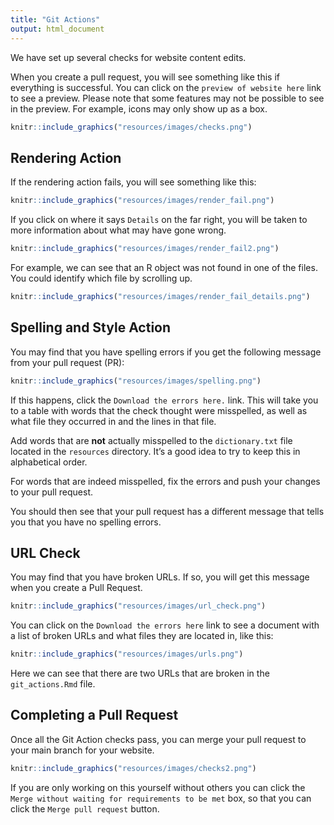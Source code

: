 ```yaml
---
title: "Git Actions"
output: html_document
---
```



We have set up several checks for website content edits.

When you create a pull request, you will see something like this if everything is successful. You can click on the `preview of website here` link to see a preview. Please note that some features may not be possible to see in the preview. For example, icons may only show up as a box.

```r
knitr::include_graphics("resources/images/checks.png")
```

## Rendering Action

If the rendering action fails, you will see something like this:

```r
knitr::include_graphics("resources/images/render_fail.png")
```

If you click on where it says `Details` on the far right, you will be taken to more information about what may have gone wrong.

```r
knitr::include_graphics("resources/images/render_fail2.png")
```


For example, we can see that an R object was not found in one of the files. You could identify which file by scrolling up.

```r
knitr::include_graphics("resources/images/render_fail_details.png")
```

## Spelling and Style Action

You may find that you have spelling errors if you get the following message from your pull request (PR):

```r
knitr::include_graphics("resources/images/spelling.png")
```

If this happens, click the `Download the errors here.` link. This will take you to a table with words that the check thought were misspelled, as well as what file they occurred in and the lines in that file.

Add words that are **not** actually misspelled to the `dictionary.txt` file located in the `resources` directory. It's a good idea to try to keep this in alphabetical order.

For words that are indeed misspelled, fix the errors and push your changes to your pull request. 

You should then see that your pull request has a different message that tells you that you have no spelling errors.

## URL Check

You may find that you have broken URLs. If so, you will get this message when you create a Pull Request.

```r
knitr::include_graphics("resources/images/url_check.png")
```
You can click on the `Download the errors here` link to see a document with a list of broken URLs and what files they are located in, like this:

```r
knitr::include_graphics("resources/images/urls.png")
```

Here we can see that there are two URLs that are broken in the `git_actions.Rmd` file.

## Completing a Pull Request

Once all the Git Action checks pass, you can merge your pull request to your main branch for your website.

```r
knitr::include_graphics("resources/images/checks2.png")
```

If you are only working on this yourself without others you can click the `Merge without waiting for requirements to be met` box, so that you can click the `Merge pull request` button. 


